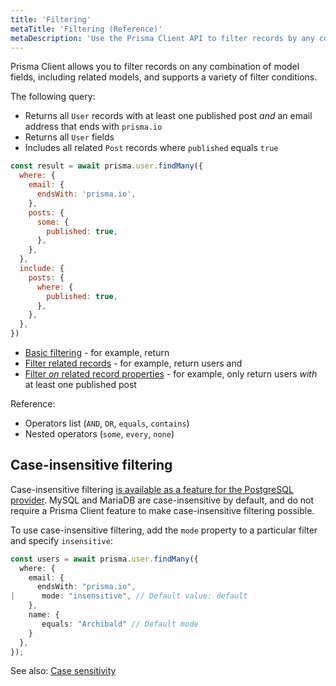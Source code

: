 ```yaml
---
title: 'Filtering'
metaTitle: 'Filtering (Reference)'
metaDescription: 'Use the Prisma Client API to filter records by any combination of fields or related record fields.'
---
```


<TopBlock>

Prisma Client allows you to filter records on any combination of model fields, including related models, and supports a variety of filter conditions.

The following query:

* Returns all `User` records with at least one published post _and_ an email address that ends with `prisma.io`
* Returns all `User` fields
* Includes all related `Post` records where `published` equals `true`

```js
const result = await prisma.user.findMany({
  where: {
    email: {
      endsWith: 'prisma.io',
    },
    posts: {
      some: {
        published: true,
      },
    },
  },
  include: {
    posts: {
      where: {
        published: true,
      },
    },
  },
})
```

- [Basic filtering](crud#get-a-filtered-list-of-records) - for example, return 
- [Filter related records](working-with-relations#filter-the-relations-list) - for example, return users and 
- [Filter _on_ related record properties](working-with-relations#filtering) - for example, only return users _with_ at least one published post

Reference:

- Operators list (`AND`, `OR`, `equals`, `contains`)
- Nested operators (`some`, `every`, `none`)

</TopBlock>

## Case-insensitive filtering

Case-insensitive filtering [is available as a feature for the PostgreSQL provider](case-sensitivity#options-for-case-insensitive-filtering). MySQL and MariaDB are case-insensitive by default, and do not require a Prisma Client feature to make case-insensitive filtering possible.

To use case-insensitive filtering, add the `mode` property to a particular filter and specify `insensitive`:

```ts
const users = await prisma.user.findMany({
  where: {
    email: {
      endsWith: "prisma.io",
|      mode: "insensitive", // Default value: default
    },
    name: {
       equals: "Archibald" // Default mode
    }
  },
});
```

See also: [Case sensitivity](case-sensitivity)
